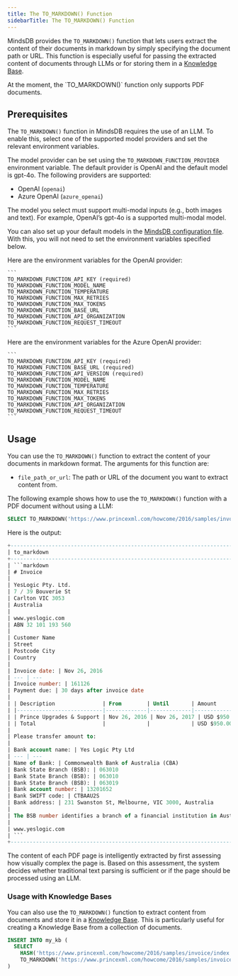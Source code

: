 ```yaml
---
title: The TO_MARKDOWN() Function
sidebarTitle: The TO_MARKDOWN() Function
---
```


MindsDB provides the `TO_MARKDOWN()` function that lets users extract the content of their documents in markdown by simply specifying the document path or URL. This function is especially useful for passing the extracted content of documents through LLMs or for storing them in a [Knowledge Base](/mindsdb_sql/agents/knowledge-bases).

<Info>
At the moment, the `TO_MARKDOWN()` function only supports PDF documents.
</Info>

## Prerequisites


The `TO_MARKDOWN()` function in MindsDB requires the use of an LLM. To enable this, select one of the supported model providers and set the relevant environment variables.

The model provider can be set using the `TO_MARKDOWN_FUNCTION_PROVIDER` environment variable. The default provider is OpenAI and the default model is gpt-4o. The following providers are supported:
- OpenAI (`openai`)
- Azure OpenAI (`azure_openai`)

<Info>
The model you select must support multi-modal inputs (e.g., both images and text). For example, OpenAI’s gpt-4o is a supported multi-modal model.

You can also set up your default models in the [MindsDB configuration file](/setup/custom-config). With this, you will not need to set the environment variables specified below.
</Info>

<AccordionGroup>

  <Accordion title="OpenAI">
    Here are the environment variables for the OpenAI provider:

    ```
    TO_MARKDOWN_FUNCTION_API_KEY (required)
    TO_MARKDOWN_FUNCTION_MODEL_NAME
    TO_MARKDOWN_FUNCTION_TEMPERATURE
    TO_MARKDOWN_FUNCTION_MAX_RETRIES
    TO_MARKDOWN_FUNCTION_MAX_TOKENS
    TO_MARKDOWN_FUNCTION_BASE_URL
    TO_MARKDOWN_FUNCTION_API_ORGANIZATION
    TO_MARKDOWN_FUNCTION_REQUEST_TIMEOUT
    ```

  </Accordion>

  <Accordion title="Azure OpenAI">
    Here are the environment variables for the Azure OpenAI provider:

    ```
    TO_MARKDOWN_FUNCTION_API_KEY (required)
    TO_MARKDOWN_FUNCTION_BASE_URL (required)
    TO_MARKDOWN_FUNCTION_API_VERSION (required)
    TO_MARKDOWN_FUNCTION_MODEL_NAME
    TO_MARKDOWN_FUNCTION_TEMPERATURE
    TO_MARKDOWN_FUNCTION_MAX_RETRIES
    TO_MARKDOWN_FUNCTION_MAX_TOKENS
    TO_MARKDOWN_FUNCTION_API_ORGANIZATION
    TO_MARKDOWN_FUNCTION_REQUEST_TIMEOUT
    ```
  </Accordion>
</AccordionGroup>

## Usage

You can use the `TO_MARKDOWN()` function to extract the content of your documents in markdown format. The arguments for this function are:
- `file_path_or_url`: The path or URL of the document you want to extract content from.

The following example shows how to use the `TO_MARKDOWN()` function with a PDF document without using a LLM:

```sql
SELECT TO_MARKDOWN('https://www.princexml.com/howcome/2016/samples/invoice/index.pdf');
```

Here is the output:

```sql
+----------------------------------------------------------------------------------------------------------------------------------------------------------------------------------------------------------------------------------------------+
| to_markdown                                                                                                                                                                                                                                  |
+----------------------------------------------------------------------------------------------------------------------------------------------------------------------------------------------------------------------------------------------+
| ```markdown                                                                                                                                                                                                                                  |
| # Invoice                                                                                                                                                                                                                                    |
|                                                                                                                                                                                                                                              |
| YesLogic Pty. Ltd.                                                                                                                                                                                                                           |
| 7 / 39 Bouverie St                                                                                                                                                                                                                           |
| Carlton VIC 3053                                                                                                                                                                                                                             |
| Australia                                                                                                                                                                                                                                    |
|                                                                                                                                                                                                                                              |
| www.yeslogic.com                                                                                                                                                                                                                             |
| ABN 32 101 193 560                                                                                                                                                                                                                           |
|                                                                                                                                                                                                                                              |
| Customer Name                                                                                                                                                                                                                                |
| Street                                                                                                                                                                                                                                       |
| Postcode City                                                                                                                                                                                                                                |
| Country                                                                                                                                                                                                                                      |
|                                                                                                                                                                                                                                              |
| Invoice date: | Nov 26, 2016                                                                                                                                                                                                                 |
| --- | ---                                                                                                                                                                                                                                    |
| Invoice number: | 161126                                                                                                                                                                                                                     |
| Payment due: | 30 days after invoice date                                                                                                                                                                                                    |
|                                                                                                                                                                                                                                              |
| | Description               | From        | Until       | Amount     |                                                                                                                                                                       |
| |---------------------------|-------------|-------------|------------|                                                                                                                                                                       |
| | Prince Upgrades & Support | Nov 26, 2016 | Nov 26, 2017 | USD $950.00 |                                                                                                                                                                    |
| | Total                     |             |             | USD $950.00 |                                                                                                                                                                      |
|                                                                                                                                                                                                                                              |
| Please transfer amount to:                                                                                                                                                                                                                   |
|                                                                                                                                                                                                                                              |
| Bank account name: | Yes Logic Pty Ltd                                                                                                                                                                                                       |
| --- | ---                                                                                                                                                                                                                                    |
| Name of Bank: | Commonwealth Bank of Australia (CBA)                                                                                                                                                                                         |
| Bank State Branch (BSB): | 063010                                                                                                                                                                                                            |
| Bank State Branch (BSB): | 063010                                                                                                                                                                                                            |
| Bank State Branch (BSB): | 063019                                                                                                                                                                                                            |
| Bank account number: | 13201652                                                                                                                                                                                                              |
| Bank SWIFT code: | CTBAAU2S                                                                                                                                                                                                                  |
| Bank address: | 231 Swanston St, Melbourne, VIC 3000, Australia                                                                                                                                                                              |
|                                                                                                                                                                                                                                              |
| The BSB number identifies a branch of a financial institution in Australia. When transferring money to Australia, the BSB number is used together with the bank account number and the SWIFT code. Australian banks do not use IBAN numbers. |
|                                                                                                                                                                                                                                              |
| www.yeslogic.com                                                                                                                                                                                                                             |
| ```                                                                                                                                                                                                                                          |
+----------------------------------------------------------------------------------------------------------------------------------------------------------------------------------------------------------------------------------------------+
```

The content of each PDF page is intelligently extracted by first assessing how visually complex the page is. Based on this assessment, the system decides whether traditional text parsing is sufficient or if the page should be processed using an LLM.

### Usage with Knowledge Bases

You can also use the `TO_MARKDOWN()` function to extract content from documents and store it in a [Knowledge Base](/mindsdb_sql/agents/knowledge-bases). This is particularly useful for creating a Knowledge Base from a collection of documents.

```sql
INSERT INTO my_kb (
  SELECT
    HASH('https://www.princexml.com/howcome/2016/samples/invoice/index.pdf') as id,
    TO_MARKDOWN('https://www.princexml.com/howcome/2016/samples/invoice/index.pdf') as content
)
